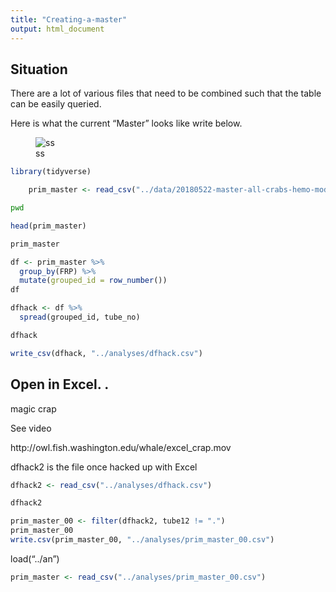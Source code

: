 ```yaml
---
title: "Creating-a-master"
output: html_document
---
```


## Situation
There are a lot of various files that need to be combined such that the table can be easily queried.



Here is what the current "Master" looks like write below.

![ss](img/master.png)




```r
library(tidyverse)
```

```r
    prim_master <- read_csv("../data/20180522-master-all-crabs-hemo-mod3.csv")
```


```bash
pwd
```

```r
head(prim_master)
```




```r
prim_master
```

```r
df <- prim_master %>% 
  group_by(FRP) %>% 
  mutate(grouped_id = row_number())
df
```

```r
dfhack <- df %>% 
  spread(grouped_id, tube_no)
```

```r
dfhack
```

```r
write_csv(dfhack, "../analyses/dfhack.csv")
```





## Open in Excel. .

magic crap

See video 

http://owl.fish.washington.edu/whale/excel_crap.mov




dfhack2 is the file once hacked up with Excel

```r
dfhack2 <- read_csv("../analyses/dfhack.csv")
```



```r
dfhack2
```

```r
prim_master_00 <- filter(dfhack2, tube12 != ".")
prim_master_00
write.csv(prim_master_00, "../analyses/prim_master_00.csv")
```

load("../an")
```r
prim_master <- read_csv("../analyses/prim_master_00.csv")
```



